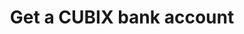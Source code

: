 ---
title: Get a CUBIX bank account
openapi: "/openapi/circle-apis.yaml GET /v1/businessAccount/banks/cubix/{id}"
---